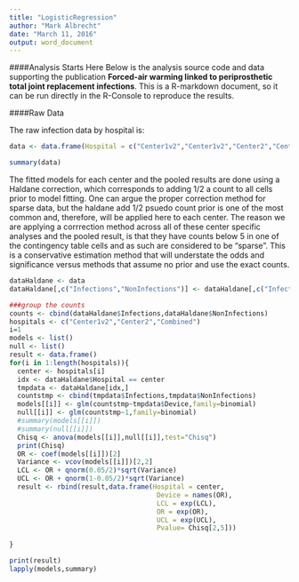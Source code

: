 ```yaml
---
title: "LogisticRegression"
author: "Mark Albrecht"
date: "March 11, 2016"
output: word_document
---
```



####Analysis Starts Here
Below is the analysis source code and data supporting the publication **Forced-air warming linked to periprosthetic total joint replacement infections**.  This is a R-markdown document, so it can be run directly in the R-Console to reproduce the results.

####Raw Data

The raw infection data by hospital is: 

```r
data <- data.frame(Hospital = c("Center1v2","Center1v2","Center2","Center2","Combined","Combined"),Device = c("FAW_2","FAW1","CFW","FAW","CFW","FAW"),Infections = c(21,11,10,21,3,32),NonInfections = c(656,378,1087,656,368,1034))

summary(data)
```


The fitted models for each center and the pooled results are done using a Haldane correction, which corresponds to adding 1/2 a count to all cells prior to model fitting.  One can argue the proper correction method for sparse data, but the haldane add 1/2 psuedo count prior is one of the most common and, therefore, will be applied here to each center.  The reason we are applying a corrrection method across all of these center specific analyses and the pooled result, is that they have counts below 5 in one of the contingency table cells and as such are considered to be "sparse".  This is a conservative estimation method that will understate the odds and significance versus methods that assume no prior and use the exact counts.

```r
dataHaldane <- data
dataHaldane[,c("Infections","NonInfections")] <- dataHaldane[,c("Infections","NonInfections")] + 0.5

###group the counts
counts <- cbind(dataHaldane$Infections,dataHaldane$NonInfections)
hospitals <- c("Center1v2","Center2","Combined")
i=1
models <- list()
null <- list()
result <- data.frame()
for(i in 1:length(hospitals)){
  center <- hospitals[i]
  idx <- dataHaldane$Hospital == center
  tmpdata <- dataHaldane[idx,]
  countstmp <- cbind(tmpdata$Infections,tmpdata$NonInfections)
  models[[i]] <- glm(countstmp~tmpdata$Device,family=binomial)
  null[[i]] <- glm(countstmp~1,family=binomial)
  #summary(models[[i]])
  #summary(null[[i]])
  Chisq <- anova(models[[i]],null[[i]],test="Chisq")
  print(Chisq)
  OR <- coef(models[[i]])[2]
  Variance <- vcov(models[[i]])[2,2]
  LCL <- OR + qnorm(0.05/2)*sqrt(Variance)
  UCL <- OR + qnorm(1-0.05/2)*sqrt(Variance)
  result <- rbind(result,data.frame(Hospital = center,
                                     Device = names(OR),
                                     LCL = exp(LCL),
                                     OR = exp(OR),
                                     UCL = exp(UCL),
                                     Pvalue= Chisq[2,5]))
  
}

print(result)
lapply(models,summary)


```





